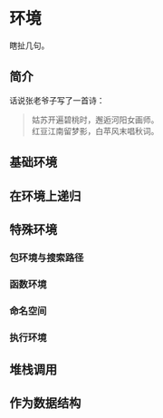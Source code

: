 # 环境 {#environments}

瞎扯几句。

## 简介

话说张老爷子写了一首诗：

> 姑苏开遍碧桃时，邂逅河阳女画师。  
红豆江南留梦影，白苹风末唱秋词。

## 基础环境

## 在环境上递归

## 特殊环境 {#special-environments}

### 包环境与搜索路径 {#package-environment-and-search-path}

### 函数环境 {#function-environment}

### 命名空间 {#namespace}

### 执行环境 {#execution-environment}

## 堆栈调用 {#call-stack}

## 作为数据结构 {#as-data-structure}
